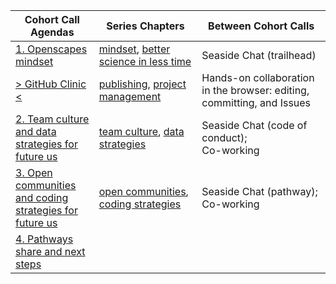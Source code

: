 Cohort Call Agendas          | Series Chapters |      Between Cohort Calls
------------------|----------------------|---------------------------
[1. Openscapes mindset](https://docs.google.com/document/d/1h-EADIRykge8fGn0ZSNnls1bm8y9AOe1d3QLheqJB2s/edit?usp=sharing) | [mindset](#mindset), [better science in less time](#bsilt) | Seaside Chat (trailhead)
[> GitHub Clinic <](https://docs.google.com/document/d/1puf1UG7HVwZwnbfc0mlBIzCSGvc-99TcTOdmPHzqZc4/edit?usp=sharing) | [publishing](#github-pub), [project management](#github-issues) | Hands-on collaboration in the browser: editing, committing, and Issues
[2. Team culture and data strategies for future us](https://docs.google.com/document/d/1ypw-ZKbXp8pET6XuYL2kbZIgf-bWAfqD390wHmsOXsc/edit?usp=sharing) | [team culture](#team-culture), [data strategies](#data-strategies) | Seaside Chat (code of conduct);<br>Co-working
[3. Open communities and coding strategies for future us](https://docs.google.com/document/d/15Z-INAStgfo4q2kLSYGPzP5Y3nkI4HlAihHsNMlEAzg/edit?usp=sharing) | [open communities](#communities), [coding strategies](#coding-strategies) | Seaside Chat (pathway); Co-working
[4. Pathways share and next steps](https://docs.google.com/document/d/1J63PSjv_NrWYvNaKlbJGxfr1Fpi2yGAfg_HfznqHMrE/edit?usp=sharing) |  | 
